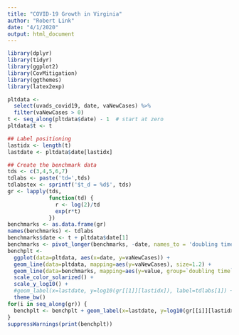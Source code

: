 ```yaml
---
title: "COVID-19 Growth in Virginia"
author: "Robert Link"
date: "4/1/2020"
output: html_document
---
```


```r
library(dplyr)
library(tidyr)
library(ggplot2)
library(CovMitigation)
library(ggthemes)
library(latex2exp)
```

```r
pltdata <- 
  select(uvads_covid19, date, vaNewCases) %>%
  filter(vaNewCases > 0)
t <- seq_along(pltdata$date) - 1  # start at zero
pltdata$t <- t

## Label positioning
lastidx <- length(t)
lastdate <- pltdata$date[lastidx]

## Create the benchmark data
tds <- c(3,4,5,6,7)
tdlabs <- paste('td=',tds)
tdlabstex <- sprintf('$t_d = %d$', tds)
gr <- lapply(tds, 
             function(td) {
               r <- log(2)/td
               exp(r*t)
             })
benchmarks <- as.data.frame(gr)
names(benchmarks) <- tdlabs
benchmarks$date <- t + pltdata$date[1]
benchmarks <- pivot_longer(benchmarks, -date, names_to = 'doubling time')
benchplt <- 
  ggplot(data=pltdata, aes(x=date, y=vaNewCases)) + 
  geom_line(data=pltdata, mapping=aes(y=vaNewCases), size=1.2) +
  geom_line(data=benchmarks, mapping=aes(y=value, group=`doubling time`), color='lightgrey') +
  scale_color_solarized() +
  scale_y_log10() +
  #geom_label(x=lastdate, y=log10(gr[[1]][lastidx]), label=tdlabs[1]) +
  theme_bw()
for(i in seq_along(gr)) {
  benchplt <- benchplt + geom_label(x=lastdate, y=log10(gr[[i]][lastidx]), label=TeX(tdlabstex[i]))
}
suppressWarnings(print(benchplt))
```
